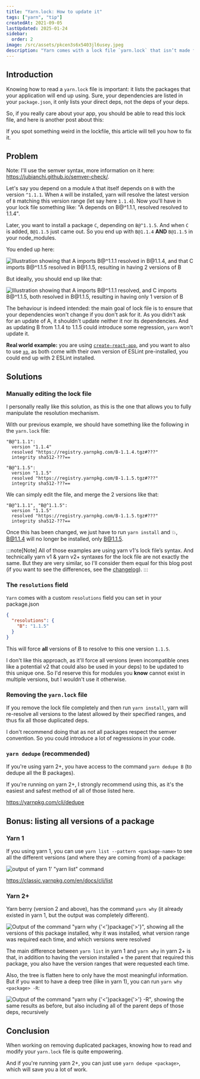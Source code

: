 ```yaml
---
title: "Yarn.lock: How to update it"
tags: ["yarn", "tip"]
createdAt: 2021-09-05
lastUpdated: 2025-01-24
sidebar:
  order: 2
image: /src/assets/pkcen3s6x5403jl6usey.jpeg
description: "Yarn comes with a lock file `yarn.lock` that isn’t made for human to edit it. But sometimes you need to do a specific edit in it (like dropping a specific package). This article highlights a few different ways to do so"
---
```



## Introduction

Knowing how to read a `yarn.lock` file is important: it lists the packages that your application will end up using. Sure, your dependencies are listed in your `package.json`, it only lists your direct deps, not the deps of your deps.

So, if you really care about your app, you should be able to read this lock file, and here is another post about this:

<LinkToPost slug="yarn/yarn-lock-how-to-read-it" />

If you spot something weird in the lockfile, this article will tell you how to fix it.

## Problem

Note: I'll use the semver syntax, more information on it here: https://jubianchi.github.io/semver-check/.

Let's say you depend on a module `A` that itself depends on `B` with the version `^1.1.1`. When `A` will be installed, yarn will resolve the latest version of `B` matching this version range (let say here `1.1.4`). Now you'll have in your lock file something like: "A depends on B@^1.1.1, resolved resolved to 1.1.4".

Later, you want to install a package `C`, depending on `B@^1.1.5`. And when `C` is added, `B@1.1.5` just came out. So you end up with `B@1.1.4` **AND** `B@1.1.5` in your node_modules.

You ended up here:

![Illustration showing that A imports B@^1.1.1 resolved in B@1.1.4, and that C imports B@^1.1.5 resolved in B@1.1.5, resulting in having 2 versions of B](@assets/excalidraw/yarn-deps-initial.png)

But ideally, you should end up like that:

![Illustration showing that A imports B@^1.1.1 resolved, and C imports B@^1.1.5, both resolved in B@1.1.5, resulting in having only 1 version of B](@assets/excalidraw/yarn-deps-desired.png)

The behaviour is indeed intended: the main goal of lock file is to ensure that your dependencies won't change if you don't ask for it. As you didn't ask for an update of A, it shouldn't update neither it nor its dependencies. And as updating B from 1.1.4 to 1.1.5 could introduce some regression, `yarn` won't update it.

**Real world example:** you are using [`create-react-app`](https://github.com/facebook/create-react-app), and you want to also to use [`xo`](https://github.com/xojs/xo), as both come with their own version of ESLint pre-installed, you could end up with 2 ESLint installed.

## Solutions

### Manually editing the lock file

I personally really like this solution, as this is the one that allows you to fully manipulate the resolution mechanism.

With our previous example, we should have something like the following in the `yarn.lock` file:

```lock
"B@^1.1.1":
  version "1.1.4"
  resolved "https://registry.yarnpkg.com/B-1.1.4.tgz#???"
  integrity sha512-???==

"B@^1.1.5":
  version "1.1.5"
  resolved "https://registry.yarnpkg.com/B-1.1.5.tgz#???"
  integrity sha512-???==
```

We can simply edit the file, and merge the 2 versions like that:

```lock
"B@^1.1.1", "B@^1.1.5":
  version "1.1.5"
  resolved "https://registry.yarnpkg.com/B-1.1.5.tgz#???"
  integrity sha512-???==
```

Once this has been changed, we just have to run `yarn install` and 💥, B@1.1.4 will no longer be installed, only B@1.1.5.

:::note[Note]
All of those examples are using yarn v1's lock file’s syntax. And technically yarn v1 & yarn v2+ syntaxes for the lock file are not exactly the same. But they are very similar, so I'll consider them equal for this blog post (if you want to see the differences, see the [changelog](https://dev.to/arcanis/introducing-yarn-2-4eh1#new-lockfile-format)).
:::

### The `resolutions` field

`Yarn` comes with a custom `resolutions` field you can set in your package.json

```json
{
  "resolutions": {
    "B": "1.1.5"
  }
}
```

This will force **all** versions of B to resolve to this one version `1.1.5`.

I don't like this approach, as it'll force all versions (even incompatible ones like a potential v2 that could also be used in your deps) to be updated to this unique one. So I'd reserve this for modules you **know** cannot exist in multiple versions, but I wouldn't use it otherwise.

### Removing the `yarn.lock` file

If you remove the lock file completely and then run `yarn install`, yarn will re-resolve all versions to the latest allowed by their specified ranges, and thus fix all those duplicated deps.

I don't recommend doing that as not all packages respect the semver convention. So you could introduce a lot of regressions in your code.

### `yarn dedupe` (recommended)

If you're using yarn 2+, you have access to the command `yarn dedupe B` (to dedupe all the B packages).

If you're running on yarn 2+, I strongly recommend using this, as it's the easiest and safest method of all of those listed here.

https://yarnpkg.com/cli/dedupe

## Bonus: listing all versions of a package

### Yarn 1

If you using yarn 1, you can use `yarn list --pattern <package-name>` to see all the different versions (and where they are coming from) of a package:

![output of yarn 1' "yarn list" command](@assets/mcsxmz3rhti0lro89ur0.png)

https://classic.yarnpkg.com/en/docs/cli/list

### Yarn 2+

Yarn berry (version 2 and above), has the command `yarn why` (it already existed in yarn 1, but the output was completely different).

![Output of the command "yarn why {'<'}package{'>'}", showing all the versions of this package installed, why it was installed, what version range was required each time, and which versions were resolved](@assets/ep7g6avdbbj7qgalznb6.png)

The main difference between `yarn list` in yarn 1 and `yarn why` in yarn 2+ is that, in addition to having the version installed + the parent that required this package, you also have the version ranges that were requested each time.

Also, the tree is flatten here to only have the most meaningful information. But if you want to have a deep tree (like in yarn 1), you can run `yarn why <package> -R`:

![Output of the command "yarn why {'<'}package{'>'} -R", showing the same results as before, but also including all of the parent deps of those deps, recursively](@assets/g7z3svnxfq8oz43ogycn.png)

## Conclusion

When working on removing duplicated packages, knowing how to read and modify your `yarn.lock` file is quite empowering.

And if you're running yarn 2+, you can just use `yarn dedupe <package>`, which will save you a lot of work.
